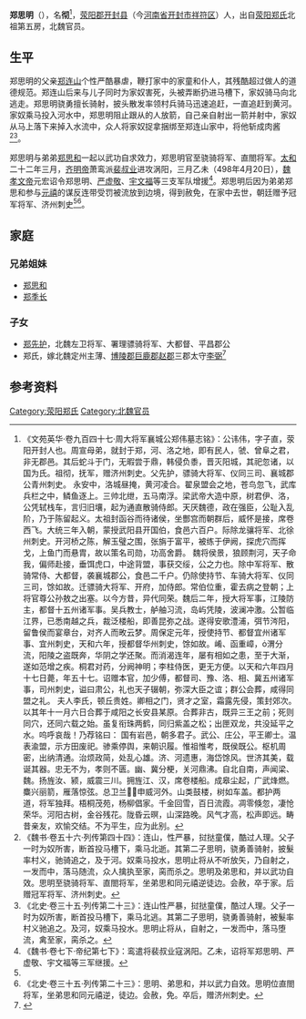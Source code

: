 '''郑思明'''（{{bd|？||？||}}），名'''彻'''<ref>《文苑英华·卷九百四十七·周大将军襄城公郑伟墓志铭》：公讳伟，字子直，荥阳开封人也。周宣母弟，就封于郑，河、洛之地，即有民人，虢、曾阜之君，非无郡邑。其后蛇斗于门，无暇尝于鼎，韩侵负黍，晋灭阳城，其祀忽诸，以国为氏。祖彻，抚军，赠济州刺史。父先护，骠骑大将军、仪同三司、襄城郡公青州刺史。
永安中，洛城昼掩，黄河凌合。翟泉盟会之地，苍鸟忽飞，武库兵栏之中，鳞鱼逐上。三帅北绁，五马南浮。梁武帝大造中原，树君伊、洛，公凭轼栈车，言归旧壤，起为通直散骑侍郎。天厌魏德，政在强臣，公耻入乱阶，乃于陈留起义。太祖封函谷而待诸侯，坐酆宫而朝群后，威怀是接，席卷西飞。大统三年入朝，蒙授武阳县开国伯，食邑六百户。际除龙骧将军、北徐州刺史。开河桥之陈，解玉璧之围，张旃于富平，被练于伊阙，探虎穴而挥戈，上鱼门而悬胄，故以策名司勋，功高舍爵。
魏将侯景，狼顾荆河，天子命我，偏师赴接，垂饵虎口，中途背盟，事获交绥，公之力也。除中军将军、散骑常侍、大都督，袭襄城郡公，食邑二千户。仍除使持节、车骑大将军、仪同三司，馀如故。迁骠骑大将军、开府，加侍郎。常伯位重，霍去病之登朝；上将官尊公孙敖之出塞。以今方昔，异代同荣。魏后二年，授大将军事，江陵防主，都督十五州诸军事。吴兵教士，舻舳习流，岛屿凭陵，波澜冲激。公暂临江界，已悉南越之兵，裁泛楼船，即善昆弥之战。遂得安歌澧浦，弭节涔阳，留鲁侯而宴章台，对齐人而畋云梦。周保定元年，授使持节、都督宜州诸军事、宜州刺史，天和六年，授都督华州刺史，馀如故。崤、函重嶂，渭分流，阳陵之盗既奔，华阴之学还聚。而消渴连年，屡有相如之患，至于大渐，遂如范增之疾。桐君对药，分阙神明；李柱侍医，更无方便。以天和六年四月十七日薨，年五十七。诏赠本官，加少傅，都督司、豫、洛、相、冀五州诸军事，司州刺史，谥曰肃公，礼也天子辍朝，弥深大臣之谊；群公会葬，咸得同盟之礼。
夫人李氏，顿丘贵姓。卿相之门，贤才之室，霜露先侵，策封郊次。以其年十一月六日合葬于咸阳之长安县某原。合葬非古，既异三王之前；死则同穴，还同六载之始。虽复衔珠两鹤，同归紫盖之松；出匣双龙，共没延平之水。呜呼哀哉！乃荐铭曰：
国有岩邑，朝多君子。武公、庄公，平王卿士。温表渝盟，示方田废祀。骖乘停舆，来朝识履。惟祖惟考，既侯既公。枢机周密，出纳清通。治烦政简，处乱心雄。济、河遗惠，海岱馀风。世济其美，载诞其器。忠无不为，孝则不匮。幽、冀分梗，关河鼎沸。自北自南，声闻梁、魏。扬旌汝、颍，威震三川。拥旌江、汉，席卷楼船。成皋尘起，广武烽燃。麋兴丽箭，雁落惊弦。总卫兰，申威河外。山类鼓楼，树如车盖。都护两道，将军独拜。梧桐茂苑，杨柳倡家。千金回雪，百日流霞。凋零倏忽，凄怆荣华。河阳古树，金谷残花。陇昏云暝，山深路晚。风气才高，松声即远。畴昔亲友，欢愉交结。不为平生，应为此别。</ref>，[[荥阳郡|荥阳郡]][[开封县|开封县]]（今[[河南省|河南省]][[开封市|开封市]][[祥符区|祥符区]]）人，出自[[荥阳郑氏|荥阳郑氏]]北祖第五房，北魏官员。

==生平==
郑思明的父亲[[郑连山|郑连山]]个性严酷暴虐，鞭打家中的家童和仆人，其残酷超过做人的道德规范。郑连山后来与儿子同时为家奴害死，头被弄断扔进马槽下，家奴骑马向北逃走。郑思明骁勇擅长骑射，披头散发率领村兵骑马迅速追赶，一直追赶到黄河。家奴乘马投入河水中，郑思明阻止跟从的人放箭，自己亲自射出一箭并射中，家奴从马上落下来掉入水流中，众人将家奴捉拿捆绑至郑连山家中，将他斩成肉酱<ref name=autogenerated1>《魏书·卷五十六·列传第四十四》：连山，性严暴，挝挞童僕，酷过人理。父子一时为奴所害，断首投马槽下，乘马北逝。其第二子思明，骁勇善骑射，披髮率村义，驰骑追之，及于河。奴乘马投水，思明止将从不听放矢，乃自射之，一发而中，落马随流，众人擒执至家，脔而杀之。思明及弟思和，并以武功自效。思明至骁骑将军、直閤将军，坐弟思和同元禧逆徒边。会赦，卒于家。后赠冠军将军、济州刺史。</ref><ref>《北史·卷三十五·列传第二十三》：连山性严暴，挝挞童僕，酷过人理。父子一时为奴所害，断首投马槽下，乘马北逃。其第二子思明，骁勇善骑射，被髮率村义驰追之。及河，奴乘马投水。思明止将从，自射之，一发而中，落马堕流，禽至家，脔杀之。</ref>。

郑思明与弟弟[[郑思和|郑思和]]一起以武功自求效力，郑思明官至骁骑将军、直閤将军。[[太和_(北魏)|太和]]二十二年三月，[[齐明帝|齐明帝]]萧鸾派[[裴叔业|裴叔业]]进攻涡阳，三月乙未（498年4月20日），[[魏孝文帝|魏孝文帝]]元宏诏令郑思明、[[严虚敬|严虚敬]]、[[宇文福|宇文福]]等三支军队增援<ref>《魏书·卷七下·帝纪第七下》：鸾遣将裴叔业寇涡阳。乙未，诏将军郑思明、严虚敬、宇文福等三军继援。</ref>。郑思明后因为弟弟郑思和参与[[元禧|元禧]]的谋反连带受罚被流放到边境，得到赦免，在家中去世，朝廷赠予冠军将军、济州刺史<ref name=autogenerated1 /><ref>《北史·卷三十五·列传第二十三》：思明、弟思和，并以武力自效。思明位直閤将军，坐弟思和同元禧逆，徒边。会赦，免。卒后，赠济州刺史。</ref>。

==家庭==
{{main|荥阳郑氏世系图}}

===兄弟姐妹===
*[[郑思和|郑思和]]
*[[郑季长|郑季长]]

===子女===
*[[郑先护|郑先护]]，北魏左卫将军、署理骠骑将军、大都督、平昌郡公
*郑氏，嫁北魏定州主薄、[[博陵郡|博陵郡]][[巨鹿郡|巨鹿郡]][[赵郡|赵郡]]三郡太守[[李弼_(平北府录事参军)|李弼]]<ref name=autogenerated2>{{Citation| last=陶| first=钧| author-link=陶钧| year=2012年| title=《北魏崔宾媛墓志考释》| periodical=《收藏家》| volume=| issue=06期| pages=25-34| url=http://www.cnki.com.cn/Article/CJFDTotal-SCJA201206005.htm| doi=| oclc=| accessdate=2015-06-04| archive-date=2016-03-04| archive-url=https://web.archive.org/web/20160304082037/http://www.cnki.com.cn/Article/CJFDTotal-SCJA201206005.htm| dead-url=no}}</ref>

==参考资料==
{{reflist}}

[[Category:荥阳郑氏|Category:荥阳郑氏]]
[[Category:北魏官员|Category:北魏官员]]